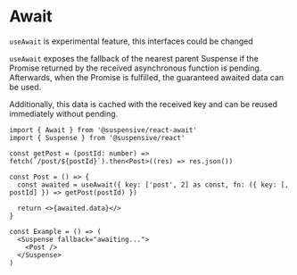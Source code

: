 
# Await

<Callout type='experimental'>

`useAwait` is experimental feature, this interfaces could be changed

</Callout>

`useAwait` exposes the fallback of the nearest parent Suspense if the Promise returned by the received asynchronous function is pending.
Afterwards, when the Promise is fulfilled, the guaranteed awaited data can be used.

Additionally, this data is cached with the received key and can be reused immediately without pending.

```tsx /useAwait/
import { Await } from '@suspensive/react-await'
import { Suspense } from '@suspensive/react'

const getPost = (postId: number) => fetch(`/post/${postId}`).then<Post>((res) => res.json())

const Post = () => {
  const awaited = useAwait({ key: ['post', 2] as const, fn: ({ key: [, postId] }) => getPost(postId) })

  return <>{awaited.data}</>
}

const Example = () => (
  <Suspense fallback="awaiting...">
    <Post />
  </Suspense>
)
```
